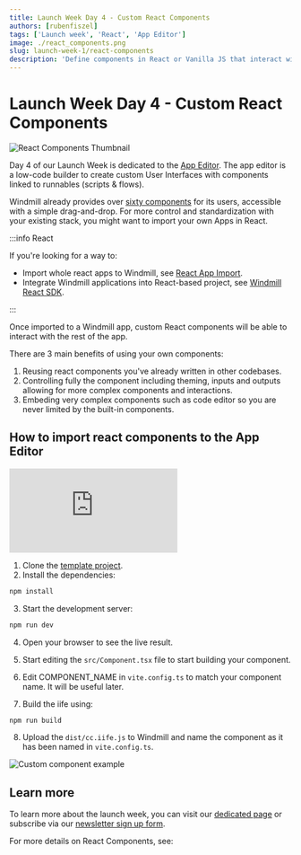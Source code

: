 ```yaml
---
title: Launch Week Day 4 - Custom React Components
authors: [rubenfiszel]
tags: ['Launch week', 'React', 'App Editor']
image: ./react_components.png
slug: launch-week-1/react-components
description: 'Define components in React or Vanilla JS that interact with the rest of your app.'
---
```



# Launch Week Day 4 - Custom React Components

![React Components Thumbnail](./react_components.png "React Components")

Day 4 of our Launch Week is dedicated to the [App Editor](/docs/apps/app_editor). The app editor is a low-code builder to create custom User Interfaces with components linked to runnables (scripts & flows).

Windmill already provides over [sixty components](/docs/apps/app_configuration_settings/app_component_library) for its users, accessible with a simple drag-and-drop. For more control and standardization with your existing stack, you might want to import your own Apps in React.

:::info React

If you're looking for a way to:
- Import whole react apps to Windmill, see [React App Import](/docs/react_vue_svelte_apps/react).
- Integrate Windmill applications into React-based project, see [Windmill React SDK](/docs/misc/react_sdk).

:::

Once imported to a Windmill app, custom React components will be able to interact with the rest of the app.

There are 3 main benefits of using your own components:
1. Reusing react components you've already written in other codebases.
2. Controlling fully the component including theming, inputs and outputs allowing for more complex components and interactions.
3. Embeding very complex components such as code editor so you are never limited by the built-in components.

## How to import react components to the App Editor

<iframe
	style={{ aspectRatio: '16/9' }}
	src="https://www.youtube.com/embed/LO83BKAe6zg?vq=hd1080"
	title="YouTube video player"
	frameBorder="0"
	allow="accelerometer; autoplay; clipboard-write; encrypted-media; gyroscope; picture-in-picture; web-share"
	allowFullScreen
	className="border-2 rounded-xl object-cover w-full dark:border-gray-800"
></iframe>

<br/>

1. Clone the [template project](https://github.com/windmill-labs/windmill-custom-component-template).
2. Install the dependencies:

```bash
npm install
```

3. Start the development server:

```bash
npm run dev
```

4. Open your browser to see the live result.

5. Start editing the `src/Component.tsx` file to start building your component.

6. Edit COMPONENT_NAME in `vite.config.ts` to match your component name. It will
   be useful later.

7. Build the iife using:

```bash
npm run build
```

8. Upload the `dist/cc.iife.js` to Windmill and name the component as it has been named in `vite.config.ts`.

![Custom component example](./custom_example.png "Custom component example")

## Learn more

To learn more about the launch week, you can visit our [dedicated page](../2023-11-15-launch-week-1/index.mdx) or subscribe via our [newsletter sign up form](https://cdn.forms-content.sg-form.com/7c42148e-8396-11ee-ba6a-4e3b45e8beb1).

For more details on React Components, see:

<div class="grid grid-cols-2 gap-2 my-4">
	<DocCard
		color="orange"
		title="Import Custom React Components"
		description="Define components in React or Vanilla JS that interact with the rest of your app."
		href="/docs/apps/react_components"
	/>
	<DocCard
		color="orange"
		title="React App Import"
		description="Import your own React app in Windmill App Editor."
		href="/docs/react_vue_svelte_apps/react"
	/>
	<DocCard
		color="orange"
		title="Windmill React SDK"
		description="The Windmill React SDK provides a suite of tools and components to integrate Windmill applications into React-based projects."
		href="/docs/misc/react_sdk"
	/>
</div>